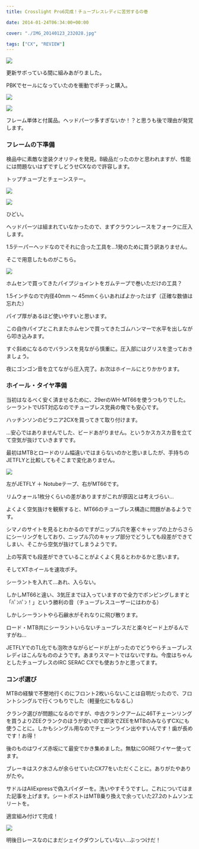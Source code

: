 ---
title: Crosslight Pro6完成！チューブレスレディに苦労するの巻

date: 2014-01-24T06:34:00+00:00

cover: "./IMG_20140123_232028.jpg"

tags: ["CX", "REVIEW"]
---

![ ](./IMG_20140123_232028.jpg)

更新サボっている間に組みあがりました。

PBKでセールになっていたのを衝動でポチっと購入。

![ ](./IMG_20140110_231831.jpg)

![ ](./IMG_20140110_231909.jpg)

フレーム単体と付属品。ヘッドパーツ多すぎないか！？と思うも後で理由が発覚します。

### フレームの下準備

検品中に素敵な塗装クオリティを発見。B級品だったのかと思われますが、性能には問題ないはずですしどうせCXなので許容します。

トップチューブとチェーンステー。

![ ](./IMG_20140110_234237.jpg)

![ ](./IMG_20140110_234313.jpg)

ひどい。

ヘッドパーツは組まれていなかったので、まずクラウンレースをフォークに圧入します。

1.5テーパーヘッドなのでそれに合った工具を…1発のために買う訳ありません。

そこで用意したものがこちら。

![ ](./IMG_20140111_191109.jpg)

ホムセンで買ってきたパイプジョイントをガムテープで巻いただけの工具？

1.5インチなので内径40mm ～ 45mmくらいあればよかったはず（正確な数値は忘れた）

パイプ厚があるほど使いやすいと思います。

この自作パイプとこれまたホムセンで買ってきたゴムハンマーで水平を出しながら叩き込みます。

すぐ斜めになるのでバランスを見ながら慎重に。圧入部にはグリスを塗っておきましょう。

夜にゴンゴン音を立てながら圧入完了。お次はホイールにとりかかります。

### ホイール・タイヤ準備

当初はなるべく安く済ませるために、29erのWH-MT66を使うつもりでした。シーラントでUST対応なのでチューブレス党員の俺でも安心です。

ハッチンソンのピラニア2CXを買ってきて取り付けます。

…安心ではありませんでした、ビードあがりません。というかスカスカ音を立てて空気が抜けていきますです。

最初はMTBとロードのリム幅違いではまらないのかと思いましたが、手持ちのJETFLYと比較してもそこまで変化ありません。

![ ](./IMG_20140113_183454.jpg)

左がJETFLY ＋ Notubeテープ、右がMT66です。

リムウォール1枚分くらいの差がありますがこれが原因とは考えづらい…

よくよく空気抜けを観察すると、MT66のチューブレス構造に問題があるようです。

シマノのサイトを見るとわかるのですがニップル穴を塞ぐキャップの上からさらにシーリングをしており、ニップル穴のキャップ部分でどうしても段差ができてしまい、そこから空気が抜けてしまうようです。

上の写真でも段差ができていることがよくよく見るとわかるかと思います。

そしてXTホイールを速攻ポチ。

シーラントを入れて…あれ、入らない。

しかしMT66と違い、3気圧までは入っていますので全力でポンピングしますと「ﾊﾟﾝﾊﾟﾝ！」という勝利の音（チューブレスユーザーにはわかる）

しかしシーラントやら石鹸水がそれなりに飛び散ります。

ロード・MTB共にシーラントいらないチューブレスだと楽々ビード上がるんですがね…

JETFLYでのTL化でも泡吹きながらビードが上がったのでどうやらチューブレスレディはこんなもののようです。あまりスマートではないですね。今度はちゃんとしたチューブレスのIRC SERAC CXでも使おうかと思ってます。

### コンポ選び

MTBの経験で不整地行くのにフロント2枚いらないことは自明だったので、フロントシングルで行くつもりでした（軽量化にもなるし）

クランク選びが問題になるのですが、中古クランクアームに46Tチェーンリングを買うよりZEEクランクのほうが安いので即決でZEEをMTBのみならずCXにも使うことに。しかもシングル用なのでチェーンライン出やすいんです！歯が長めです！お得！

後のものはワイズ赤坂にて最安でかき集めました。無駄にGOREワイヤー使ってます。

ブレーキはスク水さんが余らせていたCX77をいただくことに。ありがたやありがたや。

サドルはAliExpressで偽スパイダーを。洗いやすそうですし。これについてはまた記事を上げます。シートポストはMTB乗り換えで余っていた27.2のトムソンエリートを。

適宜組み付けて完成！

![ ](./IMG_20140123_232028.jpg)

明後日レースなのにまだシェイクダウンしていない…ぶっつけだ！
